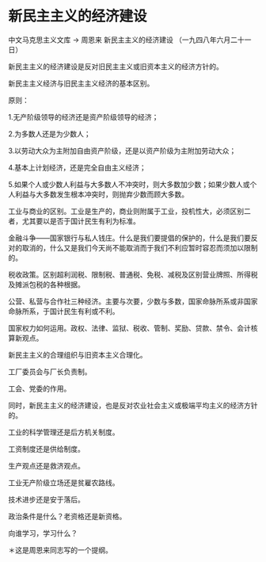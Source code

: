 # 新民主主义的经济建设

中文马克思主义文库 -> 周恩来
新民主主义的经济建设
（一九四八年六月二十一日）

新民主主义的经济建设是反对旧民主主义或旧资本主义的经济方针的。

新民主主义经济与旧民主主义经济的基本区别。

原则：

1.无产阶级领导的经济还是资产阶级领导的经济；

2.为多数人还是为少数人；

3.以劳动大众为主附加自由资产阶级，还是以资产阶级为主附加劳动大众；

4.基本上计划经济，还是完全自由主义经济；

5.如果个人或少数人利益与大多数人不冲突时，则大多数加少数；如果少数人或个人利益与大多数发生根本冲突时，则抛弃少数而顾大多数。

工业与商业的区别。工业是生产的，商业则附属于工业，投机性大，必须区别二者，尤其要以是否于国计民生有利为标准。

金融斗争——国家银行与私人钱庄。什么是我们要提倡的保护的，什么是我们要反对的取消的，什么又是我们今天尚不能取消而于我们不利应暂时容忍而须加以限制的。

税收政策。区别超利润税、限制税、普通税、免税、减税及区别营业牌照、所得税及摊派包税的各种根据。

公营、私营与合作社三种经济。主要与次要，少数与多数，国家命脉所系或非国家命脉所系，于国计民生有利或不利。

国家权力如何运用。政权、法律、监狱、税收、管制、奖励、贷款、禁令、会计核算新观点。

新民主主义的合理组织与旧资本主义合理化。

工厂委员会与厂长负责制。

工会、党委的作用。

同时，新民主主义的经济建设，也是反对农业社会主义或极端平均主义的经济方针的。

工业的科学管理还是后方机关制度。

工资制度还是供给制度。

生产观点还是救济观点。

工业无产阶级立场还是贫雇农路线。

技术进步还是安于落后。

政治条件是什么？老资格还是新资格。

向谁学习，学习什么？

＊这是周恩来同志写的一个提纲。

